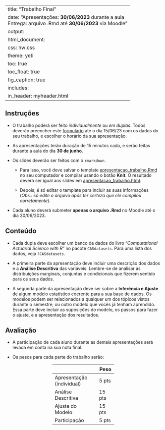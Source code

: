 
---
title: "Trabalho Final"
date: "Apresentações: **30/06/2023** durante a aula <br/> Entrega: arquivo .Rmd até **30/06/2023** via Moodle"
output: 
  html_document: 
    css: hw.css
    theme: yeti
    toc: true
    toc_float: true
    fig_caption: true
    includes:
       in_header: myheader.html
---

## Instruções

- O trabalho poderá ser feito *individualmente* ou *em duplas*. Todos deverão preencher este [formulário](https://docs.google.com/spreadsheets/d/1MH0Grt-ITDRcmMsw6I2zAWWRQPoyfhmtegm1pHWXe4s/edit?usp=sharing) até o dia 15/06/23 com os dados do seu trabalho, e escolher o horário da sua apresentação.

- As apresentações terão duração de 15 minutos cada, e serão feitas durante a aula do dia **30 de junho**.

- Os slides deverão ser feitos com o `rmarkdown`. 

  - Para isso, você deve salvar o template [apresentacao_trabalho.Rmd](apresentacao_trabalho.Rmd) no seu computador e compilar usando o botão **Knit**. O resultado deverá ser igual aos slides em [apresentacao_trabalho.html](apresentacao_trabalho.html).
  
  - Depois, é só editar o template para incluir as suas informações (*Obs.: só edite o arquivo após ter certeza que ele compilou corretamente*).
  
- Cada aluno deverá submeter **apenas o arquivo .Rmd** no Moodle até o dia 30/06/2023.


## Conteúdo

- Cada dupla deve escolher um banco de dados do livro "*Computational Actuarial Science with R*" no pacote `CASdatasets`. Para uma lista dos dados, veja `?CASdatasets`.

- A primeira parte da apresentação deve incluir uma descrição dos dados e a **Análise Descritiva** das variáveis. Lembre-se de analisar as distribuições marginais, conjuntas e condicionais que fizerem sentido para os seus dados.

- A segunda parte da apresentação deve ser sobre a **Inferência e Ajuste** de algum modelo estatístico coerente para a sua base de dados. Os modelos podem ser relacionados a qualquer um dos tópicos vistos durante o semestre, ou outro modelo que vocês já tenham aprendido. Essa parte deve incluir as suposições do modelo, os passos para fazer o ajuste, e a apresentação dos resultados.


## Avaliação

- A participação de cada aluno durante as demais apresentações será levada em conta na sua nota final.

- Os pesos para cada parte do trabalho serão:

<div style="width: 200px; margin:0 auto;" >
|                           | Peso    |
|---------------------------|---------|
|Apresentação (individual)  |  5 pts  |
|Análise Descritiva         | 15 pts  |
|Ajuste do Modelo           | 15 pts  |
|Participação               |  5 pts  |
</div>


<!-- ## Trabalhos -->

<!-- <div style="width: 400px; margin:0 auto;" > -->

<!-- | Dupla                               | Arquivo .Rmd    | Slides    | -->
<!-- |-------------------------------------|:---------------:|:---------:| -->
<!-- |1) Leonardo Borba e Luanvir          | <a href="trabalhos/1-LeonardoB_Luanvir.Rmd"><i class="fa fa-keyboard-o fa-lg"></i></a> | <a href="trabalhos/1-LeonardoB_Luanvir.html"><i class="fa fa-file-image-o fa-lg"></i></a> | -->
<!-- |2) Leonardo Silva e Mateus           | <a href="trabalhos/2-LeonardoS_Mateus.Rmd"><i class="fa fa-keyboard-o fa-lg"></i></a> | <a href="trabalhos/2-LeonardoS_Mateus.html"><i class="fa fa-file-image-o fa-lg"></i></a> | -->
<!-- |3) Fernanda e Verônica               | <a href="trabalhos/3-Fernanda_Veronica.Rmd"><i class="fa fa-keyboard-o fa-lg"></i></a> | <a href="trabalhos/3-Fernanda_Veronica.html"><i class="fa fa-file-image-o fa-lg"></i></a> | -->
<!-- |4) Ygor Viana e Tomaz                | <a href="trabalhos/4-Ygor_Tomaz.Rmd"><i class="fa fa-keyboard-o fa-lg"></i></a> | <a href="trabalhos/4-Ygor_Tomaz.html"><i class="fa fa-file-image-o fa-lg"></i></a> | -->
<!-- |5) Bruno e Luís Henrique             | <a href="trabalhos/5-Bruno_Luis.Rmd"><i class="fa fa-keyboard-o fa-lg"></i></a> | <a href="trabalhos/5-Bruno_Luis.html"><i class="fa fa-file-image-o fa-lg"></i></a> | -->
<!-- |6) Guilherme Maciel e Igor Mazzeto   | <a href="trabalhos/6-Guilherme_Igor.Rmd"><i class="fa fa-keyboard-o fa-lg"></i></a> | <a href="trabalhos/6-Guilherme_Igor.html"><i class="fa fa-file-image-o fa-lg"></i></a> | -->
<!-- |7) Beatriz e Iara                    | <a href="trabalhos/7-Beatriz_Iara.Rmd"><i class="fa fa-keyboard-o fa-lg"></i></a> | <a href="trabalhos/7-Beatriz_Iara.html"><i class="fa fa-file-image-o fa-lg"></i></a> | -->
<!-- |8) Taís e Sérgio                     | <a href="trabalhos/8-Tais_Sergio.Rmd"><i class="fa fa-keyboard-o fa-lg"></i></a> | <a href="trabalhos/8-Tais_Sergio.html"><i class="fa fa-file-image-o fa-lg"></i></a> | -->
<!-- |9) Luísa e Letícia                   | <a href="trabalhos/9-Luisa_Leticia.Rmd"><i class="fa fa-keyboard-o fa-lg"></i></a> | <a href="trabalhos/9-Luisa_Leticia.html"><i class="fa fa-file-image-o fa-lg"></i></a> | -->

<!-- </div> -->